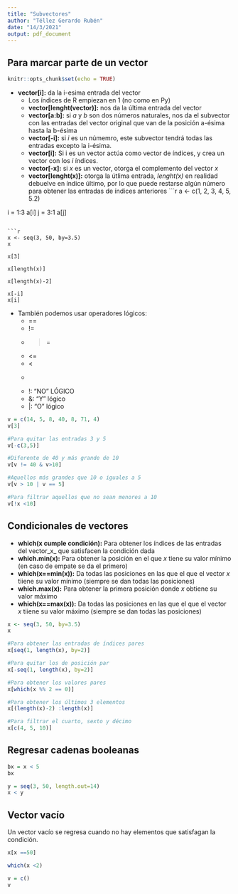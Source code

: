 ---
title: "Subvectores"
author: "Téllez Gerardo Rubén"
date: "14/3/2021"
output: pdf_document
---
## Para marcar parte de un vector
```{r setup, include=FALSE}
knitr::opts_chunk$set(echo = TRUE)
```
* __vector[i]:__ da la i-esima entrada del vector
  + Los índices de R empiezan en 1 (no como en Py)
  + __vector[lenght(vector)]:__ nos da la última entrada del vector
  + __vector[a:b]:__ si _a_ y _b_ son dos números naturales, nos da el subvector con las entradas del vector original que van de la posición a-ésima hasta la b-ésima
  + __vector[-i]:__ si _i_ es un númemro, este subvector tendrá todas las entradas excepto la i-ésima. 
  + __vector[i]:__ Si i es un vector actúa como vector de índices, y crea un vector con los _i_ índices.
  + __vector[-x]:__ si _x_ es un vector, otorga el complemento del vector _x_
  + __vector[lenght(x)]:__ otorga la útlima entrada, _lenght(x)_ en realidad debuelve en índice último, por lo que puede restarse algún número para obtener las entradas de índices anteriores
```{r}
a <- c(1, 2, 3, 4, 5, 5.2)

i = 1:3
a[i]
j = 3:1
a[j]


```

```{r}
x <- seq(3, 50, by=3.5)
x

x[3]

x[length(x)]

x[length(x)-2]

x[-i]
x[i]
```


* También podemos usar operadores lógicos:
  + ==
  + !=
  + >=
  + <=
  + <
  + >
  + !: "NO" LÓGICO
  + &: "Y" lógico
  + |: "O" lógico
  
```{r}
v = c(14, 5, 8, 40, 8, 71, 4)
v[3]

#Para quitar las entradas 3 y 5
v[-c(3,5)]

#Diferente de 40 y más grande de 10
v[v != 40 & v>10]

#Aquellos más grandes que 10 o iguales a 5
v[v > 10 | v == 5]

#Para filtrar aquellos que no sean menores a 10
v[!x <10]
```
## Condicionales de vectores

* __which(x cumple condición):__ Para obtener los índices de las entradas del vector_x_ que satisfacen la condición dada
* __which.min(x):__ Para obtener la posición en el que _x_ tiene su valor mínimo (en caso de empate se da el primero)
* __which(x==min(x)):__ Da todas las posiciones en las que el que el vector _x_ tiiene su valor mínimo (siempre se dan todas las posiciones)
* __which.max(x):__ Para obtener la primera posición donde _x_ obtiene su valor máximo
* __which(x==max(x)):__ Da todas las posiciones en las que el que el vector _x_ tiiene su valor máximo (siempre se dan todas las posiciones)


```{r}
x <- seq(3, 50, by=3.5)
x

#Para obtener las entradas de índices pares
x[seq(1, length(x), by=2)]

#Para quitar los de posición par
x[-seq(1, length(x), by=2)]

#Para obtener los valores pares
x[which(x %% 2 == 0)]

#Para obtener los últimos 3 elementos
x[(length(x)-2) :length(x)]

#Para filtrar el cuarto, sexto y décimo
x[c(4, 5, 10)]

```

## Regresar cadenas booleanas

```{r}
bx = x < 5
bx

y = seq(3, 50, length.out=14)
x < y
```

## Vector vacío

Un vector vacío se regresa cuando no hay elementos que satisfagan la condición.

```{r}
x[x ==50]

which(x <2)

v = c()
v
```




